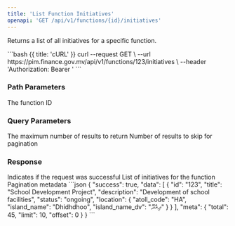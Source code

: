 ```yaml
---
title: 'List Function Initiatives'
openapi: 'GET /api/v1/functions/{id}/initiatives'
---
```


Returns a list of all initiatives for a specific function.

<RequestExample>
  <Snippet path="/api/v1/functions/{id}/initiatives" method="get">
    ```bash {{ title: 'cURL' }}
    curl --request GET \
      --url https://pim.finance.gov.mv/api/v1/functions/123/initiatives \
      --header 'Authorization: Bearer <token>'
    ```
  </Snippet>
</RequestExample>

### Path Parameters

<ParamField path="id" type="string" required>
  The function ID
</ParamField>

### Query Parameters

<ParamField query="limit" type="integer">
  The maximum number of results to return
</ParamField>

<ParamField query="offset" type="integer">
  Number of results to skip for pagination
</ParamField>

### Response

<ResponseField name="success" type="boolean" required>
  Indicates if the request was successful
</ResponseField>

<ResponseField name="data" type="array" required>
  List of initiatives for the function
</ResponseField>

<ResponseField name="meta" type="object" required>
  Pagination metadata
</ResponseField>

<ResponseExample>
```json
{
  "success": true,
  "data": [
    {
      "id": "123",
      "title": "School Development Project",
      "description": "Development of school facilities",
      "status": "ongoing",
      "location": {
        "atoll_code": "HA",
        "island_name": "Dhidhdhoo",
        "island_name_dv": "ދިއްދޫ"
      }
    }
  ],
  "meta": {
    "total": 45,
    "limit": 10,
    "offset": 0
  }
}
```
</ResponseExample> 